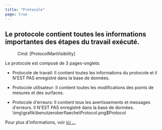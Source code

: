 ```yaml
---
title: "Protocole"
page: true
---
```

## Le protocole contient toutes les informations importantes des &#233;tapes du travail ex&#233;cut&#233;.
 <Menu> Cmd: [ProtocolManVisibility] </Menu> 

Le protocole est compos&#233; de 3 pages-onglets:

- <Bold> Protocole de travail: </Bold>  Il contient toutes les informations du protocole et il N&#39;EST PAS enregistr&#233; dans la base de donn&#233;es.

- <Bold> Protocole utilisateur: </Bold>  Il contient toutes les modifications des points de mesures et des surfaces.

- <Bold> Protocole d&#39;erreurs: </Bold>  Il contient tous les avertissements et messages d&#39;erreurs. Il N&#39;EST PAS enregistr&#233; dans la base de donn&#233;es.<Image>\img\grafik\benutzeroberflaeche\Protocol.png$Protocol</Image>

Pour plus d&#39;informations, voir [ici ...](../protokoll/uebersicht)

